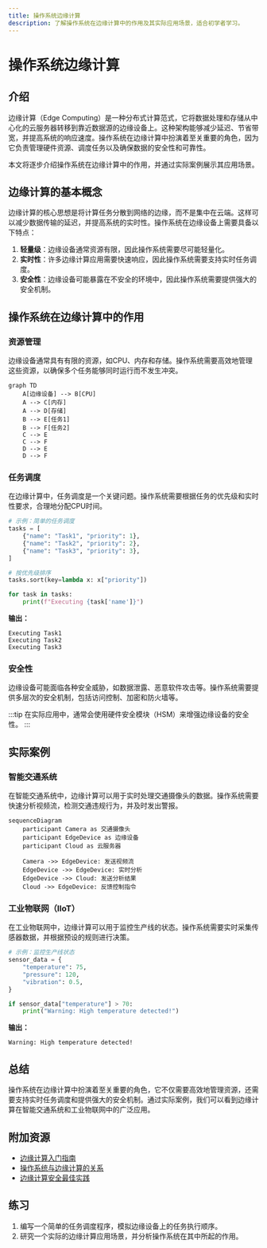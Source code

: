 ```yaml
---
title: 操作系统边缘计算
description: 了解操作系统在边缘计算中的作用及其实际应用场景，适合初学者学习。
---
```


# 操作系统边缘计算

## 介绍

边缘计算（Edge Computing）是一种分布式计算范式，它将数据处理和存储从中心化的云服务器转移到靠近数据源的边缘设备上。这种架构能够减少延迟、节省带宽，并提高系统的响应速度。操作系统在边缘计算中扮演着至关重要的角色，因为它负责管理硬件资源、调度任务以及确保数据的安全性和可靠性。

本文将逐步介绍操作系统在边缘计算中的作用，并通过实际案例展示其应用场景。

## 边缘计算的基本概念

边缘计算的核心思想是将计算任务分散到网络的边缘，而不是集中在云端。这样可以减少数据传输的延迟，并提高系统的实时性。操作系统在边缘设备上需要具备以下特点：

1. **轻量级**：边缘设备通常资源有限，因此操作系统需要尽可能轻量化。
2. **实时性**：许多边缘计算应用需要快速响应，因此操作系统需要支持实时任务调度。
3. **安全性**：边缘设备可能暴露在不安全的环境中，因此操作系统需要提供强大的安全机制。

## 操作系统在边缘计算中的作用

### 资源管理

边缘设备通常具有有限的资源，如CPU、内存和存储。操作系统需要高效地管理这些资源，以确保多个任务能够同时运行而不发生冲突。

```mermaid
graph TD
    A[边缘设备] --> B[CPU]
    A --> C[内存]
    A --> D[存储]
    B --> E[任务1]
    B --> F[任务2]
    C --> E
    C --> F
    D --> E
    D --> F
```

### 任务调度

在边缘计算中，任务调度是一个关键问题。操作系统需要根据任务的优先级和实时性要求，合理地分配CPU时间。

```python
# 示例：简单的任务调度
tasks = [
    {"name": "Task1", "priority": 1},
    {"name": "Task2", "priority": 2},
    {"name": "Task3", "priority": 3},
]

# 按优先级排序
tasks.sort(key=lambda x: x["priority"])

for task in tasks:
    print(f"Executing {task['name']}")
```

**输出：**
```
Executing Task1
Executing Task2
Executing Task3
```

### 安全性

边缘设备可能面临各种安全威胁，如数据泄露、恶意软件攻击等。操作系统需要提供多层次的安全机制，包括访问控制、加密和防火墙等。

:::tip
在实际应用中，通常会使用硬件安全模块（HSM）来增强边缘设备的安全性。
:::

## 实际案例

### 智能交通系统

在智能交通系统中，边缘计算可以用于实时处理交通摄像头的数据。操作系统需要快速分析视频流，检测交通违规行为，并及时发出警报。

```mermaid
sequenceDiagram
    participant Camera as 交通摄像头
    participant EdgeDevice as 边缘设备
    participant Cloud as 云服务器

    Camera ->> EdgeDevice: 发送视频流
    EdgeDevice ->> EdgeDevice: 实时分析
    EdgeDevice ->> Cloud: 发送分析结果
    Cloud ->> EdgeDevice: 反馈控制指令
```

### 工业物联网（IIoT）

在工业物联网中，边缘计算可以用于监控生产线的状态。操作系统需要实时采集传感器数据，并根据预设的规则进行决策。

```python
# 示例：监控生产线状态
sensor_data = {
    "temperature": 75,
    "pressure": 120,
    "vibration": 0.5,
}

if sensor_data["temperature"] > 70:
    print("Warning: High temperature detected!")
```

**输出：**
```
Warning: High temperature detected!
```

## 总结

操作系统在边缘计算中扮演着至关重要的角色，它不仅需要高效地管理资源，还需要支持实时任务调度和提供强大的安全机制。通过实际案例，我们可以看到边缘计算在智能交通系统和工业物联网中的广泛应用。

## 附加资源

- [边缘计算入门指南](https://example.com/edge-computing-guide)
- [操作系统与边缘计算的关系](https://example.com/os-edge-computing)
- [边缘计算安全最佳实践](https://example.com/edge-security)

## 练习

1. 编写一个简单的任务调度程序，模拟边缘设备上的任务执行顺序。
2. 研究一个实际的边缘计算应用场景，并分析操作系统在其中所起的作用。
